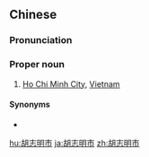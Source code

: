 ==Chinese==
{{zh-forms|Ho Chi Minh|type=31}}
{{wikipedia|lang=zh}}

===Pronunciation===
{{zh-pron
|m=Hú Zhìmíng Shì
|c=wu4 zi3 ming4 si5
|h=pfs=Fù Chṳ-mìn Sṳ
|md=Hù Cé-mìng Chê
|cat=pn
}}

===Proper noun===
{{zh-proper noun}}

# [[Ho Chi Minh City]], [[Vietnam]]

====Synonyms====
* {{zh-l|西貢|Saigon}}

{{zh-cat|Cities}}

[[hu:胡志明市]]
[[ja:胡志明市]]
[[zh:胡志明市]]